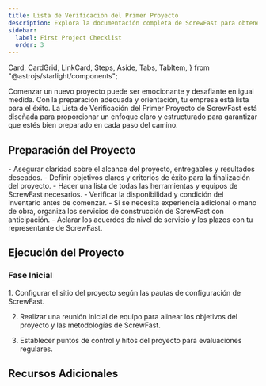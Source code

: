 ```yaml
---
title: Lista de Verificación del Primer Proyecto
description: Explora la documentación completa de ScrewFast para obtener una visión detallada de nuestras herramientas premium y servicios de construcción.
sidebar:
  label: First Project Checklist
  order: 3
---
```


  Card,
  CardGrid,
  LinkCard,
  Steps,
  Aside,
  Tabs,
  TabItem,
} from "@astrojs/starlight/components";

Comenzar un nuevo proyecto puede ser emocionante y desafiante en igual medida. Con la preparación adecuada y orientación, tu empresa está lista para el éxito. La Lista de Verificación del Primer Proyecto de ScrewFast está diseñada para proporcionar un enfoque claro y estructurado para garantizar que estés bien preparado en cada paso del camino.

## Preparación del Proyecto

<CardGrid>
  <Card title="Alcance y Objetivos">
    - Asegurar claridad sobre el alcance del proyecto, entregables y resultados
    deseados. - Definir objetivos claros y criterios de éxito para la
    finalización del proyecto.
  </Card>
  <Card title="Herramientas y Equipamiento">
    - Hacer una lista de todas las herramientas y equipos de ScrewFast
    necesarios. - Verificar la disponibilidad y condición del inventario antes
    de comenzar.
  </Card>
  <Card title="Organización de Servicios">
    - Si se necesita experiencia adicional o mano de obra, organiza los
    servicios de construcción de ScrewFast con anticipación. - Aclarar los
    acuerdos de nivel de servicio y los plazos con tu representante de
    ScrewFast.
  </Card>
</CardGrid>

## Ejecución del Proyecto

### Fase Inicial

<Steps>
1. Configurar el sitio del proyecto según las pautas de configuración de ScrewFast.

2. Realizar una reunión inicial de equipo para alinear los objetivos del proyecto y las metodologías de ScrewFast.

3. Establecer puntos de control y hitos del proyecto para evaluaciones regulares.
   </Steps>

## Recursos Adicionales

<CardGrid>
  <LinkCard
    title="Guías Detalladas"
    description="Accede a documentación detallada y manuales de usuario para herramientas y servicios de ScrewFast."
    href="es/guides/getting-started"
  />
  <LinkCard
    title="Contatos de Soporte"
    description="Mantén a mano los detalles de contacto para el soporte de ScrewFast, disponible para ayuda durante todo tu proyecto."
    href="es/guides/getting-started"
  />
  <LinkCard
    title="Aprendizaje Avanzado"
    description="Explora recursos educativos adicionales proporcionados por ScrewFast para refinar tus habilidades y conocimientos."
    href="es/guides/getting-started"
  />
</CardGrid>
